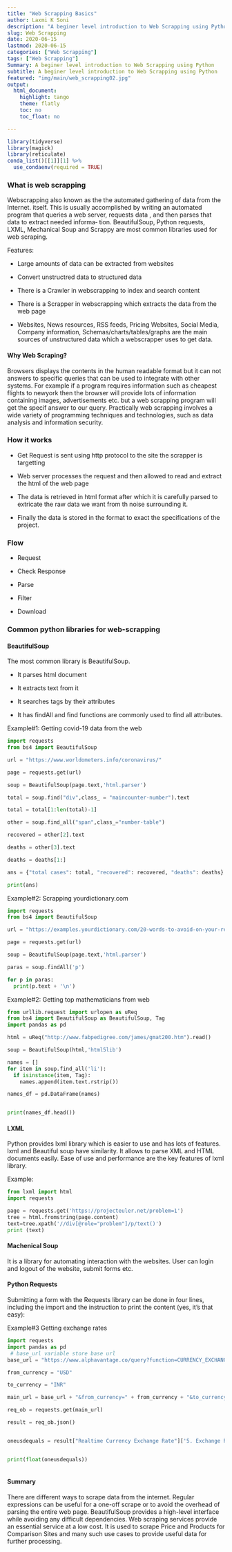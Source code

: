 ```yaml
---
title: "Web Scrapping Basics"
author: Laxmi K Soni 
description: "A beginer level introduction to Web Scrapping using Python"
slug: Web Scrapping
date: 2020-06-15
lastmod: 2020-06-15
categories: ["Web Scrapping"]
tags: ["Web Scrapping"]
Summary: A beginer level introduction to Web Scrapping using Python
subtitle: A beginer level introduction to Web Scrapping using Python
featured: "img/main/web_scrapping02.jpg"
output:
  html_document:
    highlight: tango
    theme: flatly
    toc: no
    toc_float: no

---
```


```r
library(tidyverse)
library(magick)
library(reticulate)
conda_list()[[1]][1] %>% 
  use_condaenv(required = TRUE)

```


### What is web scrapping

Webscrapping also known as the the automated gathering of data from the Internet. 
itself. This is usually accomplished by writing an automated program
that queries a web server, requests data , and then parses that data to extract needed informa‐
tion. BeautifulSoup, Python requests, LXML, Mechanical Soup and Scrappy are most common libraries used for web scraping.


Features:

- Large amounts of data can be extracted from websites

- Convert unstructred data to structured data

- There is a Crawler in webscrapping to index and search content

- There is a Scrapper in webscrapping which extracts the data from the web page

- Websites, News resources, RSS feeds, Pricing Websites, Social Media, Company information, Schemas/charts/tables/graphs are the main sources of unstructured data which a webscrapper uses to get data.


#### Why Web Scraping?
Browsers displays the contents in the human readable format but it can not answers to specific queries that can be used to integrate with other systems. 
For example if a program requires information such as cheapest flights to newyork then the browser will provide lots of information containing images,
advertisements etc. but a web scrapping program will get the specif answer to our query. Practically web scrapping involves a wide variety of programming techniques
and technologies, such as data analysis and information security.


### How it works

- Get Request is sent using http protocol  to the site the scrapper is targetting

- Web server processes the request and then allowed to read and extract the html of the web page

- The data is retrieved in html format after which it is carefully parsed to extricate the raw data we want from th noise surrounding it.

- Finally the data is stored in the format to exact the specifications of the project.



### Flow

- Request

- Check Response

- Parse

- Filter

- Download


### Common python libraries for web-scrapping

#### BeautifulSoup

The most common library is BeautifulSoup. 

- It parses html document

- It extracts text from it

- It searches tags by their attributes

- It has findAll and find functions are commonly used to find all attributes.

Example#1: Getting covid-19 data from the web

```python
import requests
from bs4 import BeautifulSoup

url = "https://www.worldometers.info/coronavirus/"

page = requests.get(url)

soup = BeautifulSoup(page.text,'html.parser')

total = soup.find("div",class_ = "maincounter-number").text

total = total[1:len(total)-1]

other = soup.find_all("span",class_="number-table")

recovered = other[2].text

deaths = other[3].text

deaths = deaths[1:]

ans = {"total cases": total, "recovered": recovered, "deaths": deaths}

print(ans)

```


Example#2: Scrapping yourdictionary.com

```python
import requests
from bs4 import BeautifulSoup

url = "https://examples.yourdictionary.com/20-words-to-avoid-on-your-resume.html"

page = requests.get(url)

soup = BeautifulSoup(page.text,'html.parser')

paras = soup.findAll('p')

for p in paras:
  print(p.text + '\n')
```


Example#2: Getting top mathematicians from web

```python
from urllib.request import urlopen as uReq
from bs4 import BeautifulSoup as BeautifulSoup, Tag
import pandas as pd

html = uReq("http://www.fabpedigree.com/james/gmat200.htm").read()

soup = BeautifulSoup(html,'html5lib')

names = []
for item in soup.find_all('li'):
  if isinstance(item, Tag):
    names.append(item.text.rstrip())

names_df = pd.DataFrame(names)    


print(names_df.head())    
```



#### LXML

Python provides lxml library which is easier to use and has lots of features. lxml and Beautiful soup have similarity. It allows to parse XML and HTML documents easily. Ease of use and performance are the key features of lxml library.

Example:

```python
from lxml import html
import requests

page = requests.get('https://projecteuler.net/problem=1')
tree = html.fromstring(page.content)
text=tree.xpath('//div[@role="problem"]/p/text()')
print (text)
```

#### Machenical Soup

It is a library for automating interaction with the websites. User can login and logout of the website, submit forms etc.

#### Python Requests

Submitting a form with the Requests library can be done in four lines, including the
import and the instruction to print the content (yes, it’s that easy):

Example#3 Getting exchange rates

```python

import requests
import pandas as pd
 # base_url variable store base url  
base_url = "https://www.alphavantage.co/query?function=CURRENCY_EXCHANGE_RATE"

from_currency = "USD"

to_currency = "INR"

main_url = base_url + "&from_currency=" + from_currency + "&to_currency=" + to_currency + "&apikey=4RSKNH0KOBS5TMP1"

req_ob = requests.get(main_url) 

result = req_ob.json() 


oneusdequals = result["Realtime Currency Exchange Rate"]['5. Exchange Rate']


print(float(oneusdequals))
  
```
#### Summary

There are different ways to scrape data from the internet. 
Regular expressions can be useful for a one-off scrape or to avoid the overhead of parsing the entire web page. 
BeautifulSoup provides a high-level interface while avoiding any difficult dependencies. 
Web scraping services provide an essential service at a low cost. 
It is used to scrape Price and Products for Comparison Sites and many such use cases to provide useful data for further processing.



